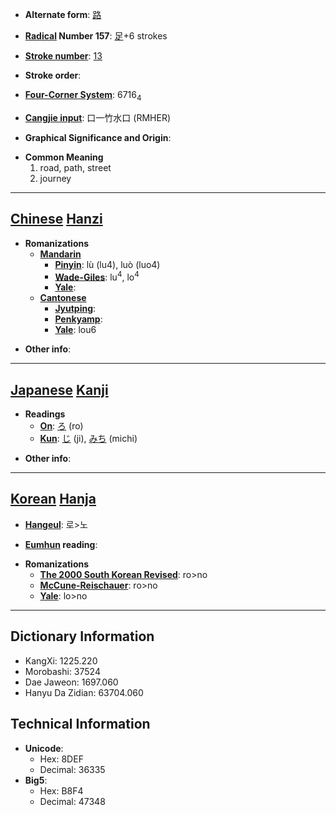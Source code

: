 * '''Alternate form''': [[路]]

* '''[[Wiktionary:Chinese radical index| Radical]] Number 157''': [[Wiktionary:Chinese radical index 足|足]]+6 strokes

* '''[[Wiktionary:Chinese total strokes index|Stroke number]]''': [[Wiktionary:Chinese total strokes index 13|13]]

* '''Stroke order''': 

* '''[[Wiktionary:Chinese four corner index|Four-Corner System]]''': 6716<sub>4</sub>

* '''[[Wiktionary:Chinese Cangjie index|Cangjie input]]''': 口一竹水口 (RMHER)

* '''Graphical Significance and Origin''': 

* '''Common Meaning'''
*#road, path, street
*# journey


----

== [[Chinese]] [[Hanzi]] ==

* '''Romanizations'''
** '''[[Mandarin]]'''
*** '''[[Pinyin]]''': lù (lu4), luò (luo4)
*** '''[[Wade-Giles]]''': lu<sup>4</sup>, lo<sup>4</sup>
*** '''[[Yale]]''': 
** '''[[Cantonese]]'''
*** '''[[Jyutping]]''':
*** '''[[Penkyamp]]''': 
*** '''[[Yale]]''': lou6

* '''Other info''': 

----

== [[Japanese]] [[Kanji]] ==

* '''Readings'''
** '''[[On]]''': [[ろ]] (ro)
** '''[[Kun]]''': [[じ]] (ji), [[みち]] (michi)

* '''Other info''':  

----

== [[Korean]] [[Hanja]] ==

* '''[[Hangeul]]''': 로>노

* '''[[Eumhun]] reading''': 

* '''Romanizations'''
** '''[[The 2000 South Korean Revised Romanization|The 2000 South Korean Revised]]''': ro>no
** '''[[McCune-Reischauer]]''': ro>no
** '''[[Yale]]''': lo>no

----

== Dictionary Information ==

* KangXi: 1225.220
* Morobashi: 37524
* Dae Jaweon: 1697.060
* Hanyu Da Zidian: 63704.060

== Technical Information ==

* '''Unicode''':
** Hex: 8DEF
** Decimal: 36335
* '''Big5''':
** Hex: B8F4
** Decimal: 47348